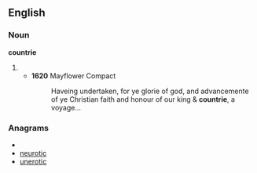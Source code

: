 ==English==

===Noun===
'''countrie'''

# {{obsolete spelling of|[[country]]}}
#*'''1620''' Mayflower Compact
#*: Haveing undertaken, for ye glorie of god, and advancemente of ye Christian faith and honour of our king & '''countrie''', a voyage...

===Anagrams===
* {{alphagram|ceinortu}}
* [[neurotic#English|neurotic]]
* [[unerotic#English|unerotic]]